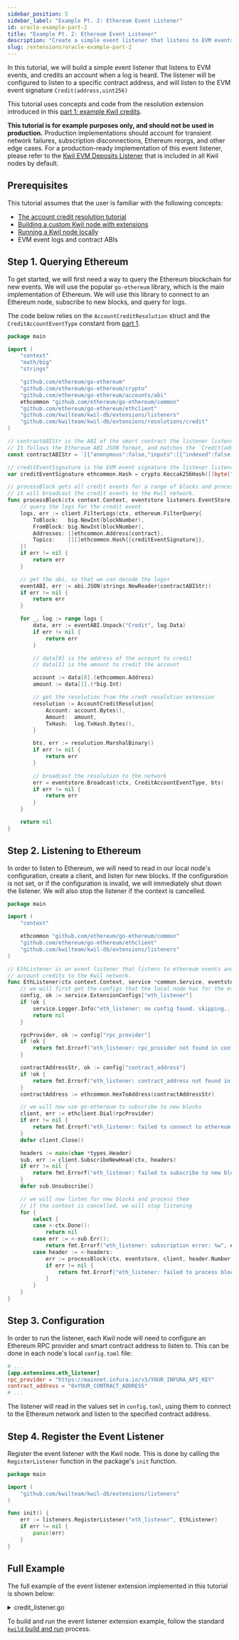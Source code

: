 ```yaml
---
sidebar_position: 5
sidebar_label: "Example Pt. 2: Ethereum Event Listener"
id: oracle-example-part-2
title: "Example Pt. 2: Ethereum Event Listener"
description: "Create a simple event listener that listens to EVM events, and credits an account when a log is heard."
slug: /extensions/oracle-example-part-2
---
```


In this tutorial, we will build a simple event listener that listens to EVM events, and credits an account when a log is heard.
The listener will be configured to listen to a specific contract address, and will listen to the EVM event signature `Credit(address,uint256)`

This tutorial uses concepts and code from the resolution extension introduced in this [part 1: example Kwil credits](/docs/extensions/oracle-example-part-1).

**This tutorial is for example purposes only, and should not be used in production.** Production implementations should account for transient network failures,
subscription disconnections, Ethereum reorgs, and other edge cases. For a production-ready implementation of this event listener, please refer to the [Kwil EVM Deposits Listener](<https://github.com/kwilteam/kwil-db/tree/v0.7.0/extensions/listeners/eth_deposits>) that is
included in all Kwil nodes by default.

## Prerequisites

This tutorial assumes that the user is familiar with the following concepts:
- [The account credit resolution tutorial](/docs/extensions/oracle-example-part-1)
- [Building a custom Kwil node with extensions](/docs/extensions/building-kwild-with-extensions)
- [Running a Kwil node locally](/docs/node/quickstart#single-node)
- EVM event logs and contract ABIs

## Step 1. Querying Ethereum

To get started, we will first need a way to query the Ethereum blockchain for new events. We will use the popular `go-ethereum` library, which is the
main implementation of Ethereum. We will use this library to connect to an Ethereum node, subscribe to new blocks, and query for logs.

The code below relies on the `AccountCreditResolution` struct and the `CreditAccountEventType` constant from [part 1](/docs/extensions/oracle-example-part-1).

```go title="credit_listener.go"
package main

import (
	"context"
	"math/big"
	"strings"

	"github.com/ethereum/go-ethereum"
	"github.com/ethereum/go-ethereum/crypto"
	"github.com/ethereum/go-ethereum/accounts/abi"
	ethcommon "github.com/ethereum/go-ethereum/common"
	"github.com/ethereum/go-ethereum/ethclient"
	"github.com/kwilteam/kwil-db/extensions/listeners"
	"github.com/kwilteam/kwil-db/extensions/resolutions/credit"
)

// contractABIStr is the ABI of the smart contract the listener listens to.
// It follows the Ethereum ABI JSON format, and matches the `Credit(address,uint256)` event signature.
const contractABIStr = `[{"anonymous":false,"inputs":[{"indexed":false,"internalType":"address","name":"_from","type":"address"},{"indexed":false,"internalType":"uint256","name":"_amount","type":"uint256"}],"name":"Credit","type":"event"}]`

// creditEventSignature is the EVM event signature the listener listens to.
var creditEventSignature ethcommon.Hash = crypto.Keccak256Hash([]byte("Credit(address,uint256)"))

// processBlock gets all credit events for a range of blocks and processes them.
// it will broadcast the credit events to the Kwil network.
func processBlock(ctx context.Context, eventstore listeners.EventStore, client *ethclient.Client, blockNumber int64, contract ethcommon.Address) error {
	// query the logs for the credit event
	logs, err := client.FilterLogs(ctx, ethereum.FilterQuery{
		ToBlock:   big.NewInt(blockNumber),
		FromBlock: big.NewInt(blockNumber),
		Addresses: []ethcommon.Address{contract},
		Topics:    [][]ethcommon.Hash{{creditEventSignature}},
	})
	if err != nil {
		return err
	}

	// get the abi, so that we can decode the logs+
	eventABI, err := abi.JSON(strings.NewReader(contractABIStr))
	if err != nil {
		return err
	}

	for _, log := range logs {
		data, err := eventABI.Unpack("Credit", log.Data)
		if err != nil {
			return err
		}

		// data[0] is the address of the account to credit
		// data[1] is the amount to credit the account

		account := data[0].(ethcommon.Address)
		amount := data[1].(*big.Int)

		// get the resolution from the credt resolution extension
		resolution := AccountCreditResolution{
			Account: account.Bytes(),
			Amount:  amount,
            TxHash:  log.TxHash.Bytes(),
		}

		bts, err := resolution.MarshalBinary()
		if err != nil {
			return err
		}

		// broadcast the resolution to the network
		err = eventstore.Broadcast(ctx, CreditAccountEventType, bts)
		if err != nil {
			return err
		}
	}

	return nil
}
```

## Step 2. Listening to Ethereum

In order to listen to Ethereum, we will need to read in our local node's configuration, create a client, and listen for new blocks.
If the configuration is not set, or if the configuration is invalid, we will immediately shut down the listener. We will also stop the listener
if the context is cancelled.

```go title="credit_listener.go"
package main

import (
	"context"

	ethcommon "github.com/ethereum/go-ethereum/common"
	"github.com/ethereum/go-ethereum/ethclient"
	"github.com/kwilteam/kwil-db/extensions/listeners"
)

// EthListener is an event listener that listens to ethereum events and broadcasts corresponding
// account credits to the Kwil network.
func EthListener(ctx context.Context, service *common.Service, eventstore listeners.EventStore) error {
	// we will first get the configs that the local node has for the eth_listener extension
	config, ok := service.ExtensionConfigs["eth_listener"]
	if !ok {
		service.Logger.Info("eth_listener: no config found. skipping...")
		return nil
	}

	rpcProvider, ok := config["rpc_provider"]
	if !ok {
		return fmt.Errorf("eth_listener: rpc_provider not found in config")
	}

	contractAddressStr, ok := config["contract_address"]
	if !ok {
		return fmt.Errorf("eth_listener: contract_address not found in config")
	}
	contractAddress := ethcommon.HexToAddress(contractAddressStr)

	// we will now use go-ethereum to subscribe to new blocks
	client, err := ethclient.Dial(rpcProvider)
	if err != nil {
		return fmt.Errorf("eth_listener: failed to connect to ethereum client: %w", err)
	}
	defer client.Close()

	headers := make(chan *types.Header)
	sub, err := client.SubscribeNewHead(ctx, headers)
	if err != nil {
		return fmt.Errorf("eth_listener: failed to subscribe to new block headers: %w", err)
	}
	defer sub.Unsubscribe()

	// we will now listen for new blocks and process them
	// if the context is cancelled, we will stop listening
	for {
		select {
		case <-ctx.Done():
			return nil
		case err := <-sub.Err():
			return fmt.Errorf("eth_listener: subscription error: %w", err)
		case header := <-headers:
			err := processBlock(ctx, eventstore, client, header.Number.Int64(), contractAddress)
			if err != nil {
				return fmt.Errorf("eth_listener: failed to process block: %w", err)
			}
		}
	}
}
```

## Step 3. Configuration

In order to run the listener, each Kwil node will need to configure an Ethereum RPC provider and smart contract address to listen to.
This can be done in each node's local `config.toml` file:

```toml title="config.toml"
# ...
[app.extensions.eth_listener]
rpc_provider = "https://mainnet.infura.io/v3/YOUR_INFURA_API_KEY"
contract_address = "0xYOUR_CONTRACT_ADDRESS"
# ...
```

The listener will read in the values set in `config.toml`, using them to connect to the Ethereum network and listen to the specified contract address.

## Step 4. Register the Event Listener

Register the event listener with the Kwil node. This is done by calling the `RegisterListener` function in the package's `init` function.

```go title="credit_listener.go"
package main

import (
	"github.com/kwilteam/kwil-db/extensions/listeners"
)

func init() {
	err := listeners.RegisterListener("eth_listener", EthListener)
	if err != nil {
		panic(err)
	}
}
```

## Full Example

The full example of the event listener extension implemented in this tutorial is shown below:

<details>
    <summary>credit_listener.go</summary>

```go title="credit_listener.go"
package main

import (
	"context"
	"fmt"
	"math/big"
	"strings"

	"github.com/ethereum/go-ethereum"
	"github.com/ethereum/go-ethereum/accounts/abi"
	ethcommon "github.com/ethereum/go-ethereum/common"
	"github.com/ethereum/go-ethereum/core/types"
	"github.com/ethereum/go-ethereum/crypto"
	"github.com/ethereum/go-ethereum/ethclient"
	"github.com/kwilteam/kwil-db/common"
	"github.com/kwilteam/kwil-db/extensions/listeners"
	"github.com/kwilteam/kwil-db/extensions/resolutions/credit"
)

// EthListener is an event listener that listens to ethereum events and broadcasts corresponding
// account credits to the Kwil network.
func EthListener(ctx context.Context, service *common.Service, eventstore listeners.EventStore) error {
	// we will first get the configs that the local node has for the eth_listener extension
	config, ok := service.ExtensionConfigs["eth_listener"]
	if !ok {
		service.Logger.Info("eth_listener: no config found. skipping...")
		return nil
	}

	rpcProvider, ok := config["rpc_provider"]
	if !ok {
		return fmt.Errorf("eth_listener: rpc_provider not found in config")
	}

	contractAddressStr, ok := config["contract_address"]
	if !ok {
		return fmt.Errorf("eth_listener: contract_address not found in config")
	}
	contractAddress := ethcommon.HexToAddress(contractAddressStr)

	// we will now use go-ethereum to subscribe to new blocks
	client, err := ethclient.Dial(rpcProvider)
	if err != nil {
		return fmt.Errorf("eth_listener: failed to connect to ethereum client: %w", err)
	}
	defer client.Close()

	headers := make(chan *types.Header)
	sub, err := client.SubscribeNewHead(ctx, headers)
	if err != nil {
		return fmt.Errorf("eth_listener: failed to subscribe to new block headers: %w", err)
	}
	defer sub.Unsubscribe()

	// we will now listen for new blocks and process them
	// if the context is cancelled, we will stop listening
	for {
		select {
		case <-ctx.Done():
			return nil
		case err := <-sub.Err():
			return fmt.Errorf("eth_listener: subscription error: %w", err)
		case header := <-headers:
			err := processBlock(ctx, eventstore, client, header.Number.Int64(), contractAddress)
			if err != nil {
				return fmt.Errorf("eth_listener: failed to process block: %w", err)
			}
		}
	}
}

// contractABIStr is the ABI of the smart contract the listener listens to.
// It follows the Ethereum ABI JSON format, and matches the `Credit(address,uint256)` event signature.
const contractABIStr = `[{"anonymous":false,"inputs":[{"indexed":false,"internalType":"address","name":"_from","type":"address"},{"indexed":false,"internalType":"uint256","name":"_amount","type":"uint256"}],"name":"Credit","type":"event"}]`

// creditEventSignature is the EVM event signature the listener listens to.
var creditEventSignature ethcommon.Hash = crypto.Keccak256Hash([]byte("Credit(address,uint256)"))

// processBlock gets all credit events for a range of blocks and processes them.
// it will broadcast the credit events to the network.
func processBlock(ctx context.Context, eventstore listeners.EventStore, client *ethclient.Client, blockNumber int64, contract ethcommon.Address) error {
	// query the logs for the credit event
	logs, err := client.FilterLogs(ctx, ethereum.FilterQuery{
		ToBlock:   big.NewInt(blockNumber),
		FromBlock: big.NewInt(blockNumber),
		Addresses: []ethcommon.Address{contract},
		Topics:    [][]ethcommon.Hash{{creditEventSignature}},
	})
	if err != nil {
		return err
	}

	// get the abi, so that we can decode the logs+
	eventABI, err := abi.JSON(strings.NewReader(contractABIStr))
	if err != nil {
		return err
	}

	for _, log := range logs {
		data, err := eventABI.Unpack("Credit", log.Data)
		if err != nil {
			return err
		}

		// data[0] is the address of the account to credit
		// data[1] is the amount to credit the account

		account := data[0].(ethcommon.Address)
		amount := data[1].(*big.Int)

		resolution := AccountCreditResolution{
			Account: account.Bytes(),
			Amount:  amount,
			TxHash:  log.TxHash.Bytes(),
		}

		bts, err := resolution.MarshalBinary()
		if err != nil {
			return err
		}

		err = eventstore.Broadcast(ctx, CreditAccountEventType, bts)
		if err != nil {
			return err
		}
	}

	return nil
}

func init() {
	err := listeners.RegisterListener("eth_listener", EthListener)
	if err != nil {
		panic(err)
	}
}
```

</details>

To build and run the event listener extension example, follow the standard [`kwild` build and run](/docs/extensions/building-kwild-with-extensions) process.
